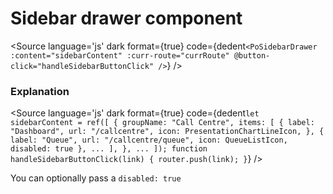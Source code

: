 # Sidebar drawer component




<Meta title="Components/Sidebar Drawer" component={PoSidebarDrawer} />

<Description of={PoSidebarDrawer} />

<Canvas withToolbar>
<Story id="components-sidebar-drawer--sidebar-drawer" />
</Canvas>

<Source
  language='js'
  dark
  format={true}
  code={dedent`
    <PoSidebarDrawer
        :content="sidebarContent"
        :curr-route="currRoute"
        @button-click="handleSidebarButtonClick"
        />
  `}
/>

### Explanation

<ArgsTable of={PoSidebarDrawer} />

<Source
  language='js'
  dark
  format={true}
  code={dedent`
    let sidebarContent = ref([
      {
        groupName: "Call Centre",
        items: [
          {
            label: "Dashboard",
            url: "/callcentre",
            icon: PresentationChartLineIcon,
          },
          {
            label: "Queue",
            url: "/callcentre/queue",
            icon: QueueListIcon,
            disabled: true
          },
          ...
        ],
      },
      ...
    ]);
    function handleSidebarButtonClick(link) {
        router.push(link);
    }
  `}
/>

You can optionally pass a `disabled: true`
